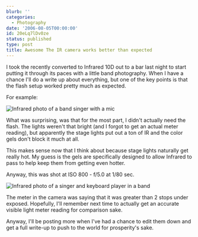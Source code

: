 ```yaml
---
blurb: ''
categories:
  - Photography
date: '2006-08-05T00:00:00'
id: 20eLq7lDv0ze
status: published
type: post
title: Awesome The IR camera works better than expected
---
```


I took the recently converted to Infrared 10D out to a bar last night to start putting it through its paces with a little band photography. When I have a chance I'll do a write up about everything, but one of the key points is that the flash setup worked pretty much as expected. 

For example:

<Img src="ir_band_photo_20060805_011554_01" alt="Infrared photo of a band singer with a mic" />

What was surprising, was that for the most part, I didn't actually need the flash. The lights weren't that bright (and I forgot to get an actual meter reading), but apparently the stage lights put out a ton of IR and the color gels don't block it much at all. 

This makes sense now that I think about because stage lights naturally get really hot. My guess is the gels are specifically designed to allow Infrared to pass to help keep them from getting even hotter.

Anyway, this was shot at ISO 800 - f/5.0 at 1/80 sec.

<Img src="ir_band_photo_20060805_011816_01" alt="Infrared photo of a singer and keyboard player in a band" />

The meter in the camera was saying that it was greater than 2 stops under exposed. Hopefully, I'll remember next time to actually get an accurate visible light meter reading for comparison sake.

Anyway, I'll be posting more when I've had a chance to edit them down and get a full write-up to push to the world for prosperity's sake.
